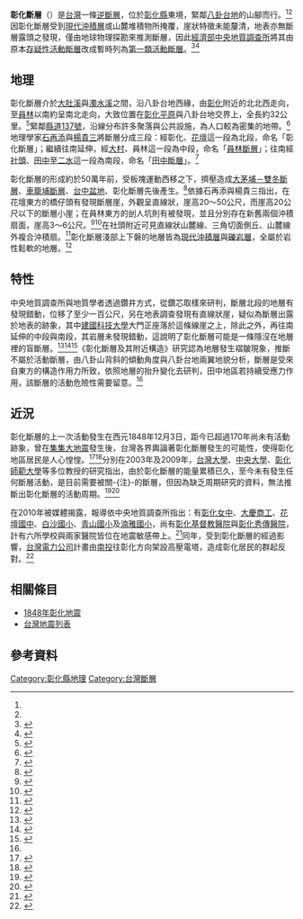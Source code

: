 '''彰化斷層'''（{{lang-en|'''Changhua Fault'''}}）是[[台灣|台灣]]一條[[逆斷層|逆斷層]]，位於[[彰化縣|彰化縣]]東境，緊鄰[[八卦台地|八卦台地]]的山腳而行。<ref name="moeacgs"/><ref name="libertytimes"/>因彰化斷層受到[[現代沖積層|現代沖積層]]或山麓堆積物所掩覆，崖狀特徵未能釐清，地表亦無斷層露頭之發現，僅由地球物理探勘來推測斷層，因此[[經濟部中央地質調查所|經濟部中央地質調查所]]將其由原本[[存疑性活動斷層|存疑性活動斷層]]改成暫時列為[[第一類活動斷層|第一類活動斷層]]。<ref name="moeacgs">{{cite web|url=http://fault.moeacgs.gov.tw/TaiwanFaults_2009/PageContent.aspx?type=C&id=63|title=彰化斷層|work=2萬5000分之一的活動斷層圖|publisher=中央地質調查所|accessdate=2014-04-25|language=zh-tw|archive-url=https://web.archive.org/web/20140426215055/http://fault.moeacgs.gov.tw/TaiwanFaults_2009/PageContent.aspx?type=C&id=63|archive-date=2014-04-26|dead-url=yes}}</ref><ref name="lib">{{cite web|url=http://thesis.lib.ncu.edu.tw/ETD-db/ETD-search-c/getfile?URN=88622005&filename=88622005.pdf|title=《彰化斷層及其附近構造》|work=碩士論文|author=許文立|publisher=中央大學地球物理研究所|accessdate=2011-01-26|language=zh-tw|year=2001|deadurl=yes|archiveurl=https://web.archive.org/web/20140508030017/http://thesis.lib.ncu.edu.tw/ETD-db/ETD-search-c/getfile?URN=88622005&filename=88622005.pdf|archivedate=2014-05-08}}</ref>

== 地理 ==
彰化斷層介於[[大肚溪|大肚溪]]與[[濁水溪|濁水溪]]之間，沿八卦台地西緣，由[[彰化市|彰化]]附近的北北西走向，至[[員林市|員林]]以南約呈南北走向，大致位置在[[彰化平原|彰化平原]]與八卦台地交界上，全長約32公里。<ref name="libertytimes">{{cite web|url=http://www.libertytimes.com.tw/2009/new/jul/21/today-center2-2.htm|title=小檔案─彰化斷層|publisher=自由電子報|accessdate=2011-01-23|language=zh-tw|date=2009-07-21|deadurl=yes|archiveurl=https://web.archive.org/web/20090824154410/http://www.libertytimes.com.tw/2009/new/jul/21/today-center2-2.htm|archivedate=2009-08-24}}</ref>緊鄰[[縣道137號|縣道137號]]，沿線分布許多聚落與公共設施，為人口較為密集的地帶。<ref>{{cite web|url=http://www.nownews.com/2008/05/21/123-2278257.htm|title=彰化斷層蠢動？學者：中彰投有爆發強震之虞|publisher=今日新聞|accessdate=2011-01-23|language=zh-tw|date=2008-05-21|archive-date=2009-12-11|archive-url=https://web.archive.org/web/20091211205358/http://www.nownews.com/2008/05/21/123-2278257.htm}}</ref>地理學家[[石再添|石再添]]與[[楊貴三|楊貴三]]將斷層分成三段：經彰化、[[花壇鄉|花壇]]這一段為北段，命名「彰化斷層」；繼續往南延伸，經[[大村鄉_(台灣)|大村]]、員林這一段為中段，命名「[[員林斷層|員林斷層]]」；往南經[[社頭鄉|社頭]]、[[田中鎮|田中]]至[[二水鄉|二水]]這一段為南段，命名「[[田中斷層|田中斷層]]」。<ref>{{cite web|url=http://www.atmos.pccu.edu.tw/weather/Fault/result.asp-name=m10.htm|title=彰化斷層|work=地震斷層網|publisher=文化大學大氣科學系|accessdate=2011-01-26|language=zh-tw|archive-date=2016-03-04|archive-url=https://web.archive.org/web/20160304132429/http://www.atmos.pccu.edu.tw/weather/Fault/result.asp-name=m10.htm}}</ref>

彰化斷層的形成約於50萬年前，受板塊運動西移之下，擠壓造成[[大茅埔－雙冬斷層|大茅埔－雙冬斷層]]、[[車籠埔斷層|車籠埔斷層]]、[[台中盆地|台中盆地]]、彰化斷層先後產生。<ref>{{cite web|url=http://www.nmns.edu.tw/public/exhibit/2010/metropolitian/exhibition/taichung-basin.htm|title=台中盆地|publisher=國立自然科學博物館|accessdate=2011-05-07|language=zh-tw|archive-date=2019-04-27|archive-url=https://web.archive.org/web/20190427105830/http://www.nmns.edu.tw/public/exhibit/2010/metropolitian/exhibition/taichung-basin.htm}}</ref>依據石再添與楊貴三指出，在花壇東方的橋仔頭有發現斷層崖，外觀呈直線狀，崖高20～50公尺，而崖高20公尺以下的斷層小崖；在員林東方的刣人坑則有被發現，並且分別存在新舊兩個沖積扇面，崖高3～6公尺。<ref>{{cite book |title=《台灣的斷層與地震》|author=蔡衡、楊建夫|publisher=遠足文化|language=zh-tw|year=2004}}</ref><ref>{{cite web|url=http://kbteq.ascc.net/archive/cgs/part2/p10.html|title=彰化斷層|work=臺灣地區活動斷層個述|publisher=921地震數位知識庫|accessdate=2011-05-07|language=zh-tw|archive-date=2010-03-23|archive-url=https://web.archive.org/web/20100323133920/http://kbteq.ascc.net/archive/cgs/part2/p10.html|dead-url=yes}}</ref>在社頭附近可見直線狀山麓線、三角切面側丘、山麓線外複合沖積扇。<ref>{{cite book |title=《八卦山風景區自然資源調查》|chapter=地形地質資源|author=連鼎工程顧問公司|publisher=參山國家風景區管理處|language=zh-tw|year=2002}}</ref>彰化斷層淺部上下磐的地層皆為[[沖積層|現代沖積層]]與[[礫岩|礫岩層]]，全屬於岩性鬆軟的地層。<ref>{{cite web|url=http://fault.moeacgs.gov.tw/TaiwanFaults/PageContent.aspx?type=C&id=72|title=彰化斷層條帶地質圖|work=2萬5000分之一的活動斷層圖|publisher=中央地質調查所|accessdate=2011-01-26|language=zh-tw}}{{dead link|date=2018年2月 |bot=InternetArchiveBot |fix-attempted=yes }}</ref>

== 特性 ==
中央地質調查所與地質學者透過鑽井方式，從鑽芯取樣來研判，斷層北段的地層有發現錯動，位移了至少一百公尺，另在地表調查發現有直線狀崖，疑似為斷層出露於地表的跡象，其中[[建國科技大學|建國科技大學]]大門正座落於這條線崖之上，除此之外，再往南延伸的中段與南段，其岩層未發現錯動，這說明了彰化斷層可能是一條隱沒在地層裡的盲斷層。<ref>{{cite web|url=http://www.moeacgs.gov.tw/upload/info/ATT50683.doc|title=八卦山下臥地牛 彰化斷層現行蹤|publisher=中央地質調查所|accessdate=2011-01-23|language=zh-tw|date=2003-01-09}}</ref><ref>{{cite web|url=http://twgeoref.moeacgs.gov.tw/GipOpenWeb/wSite/public/Attachment/2008/20081712/0049.pdf|title=第三章、彰化斷層之長期滑移速率|publisher=臺灣地質知識服務網|accessdate=2011-01-26|language=zh-tw}}</ref><ref>{{cite web|url=http://twgeoref.moeacgs.gov.tw/GipOpenWeb/wSite/public/Attachment/2006/20062732/0001.doc|title=下個震源？彰化斷層北段衝出地表|author=中國時報|publisher=臺灣地質知識服務網|accessdate=2011-01-26|language=zh-tw|date=2006-12-12}}</ref>《彰化斷層及其附近構造》研究認為地層發生褶皺現象，推斷不屬於活動斷層，由八卦山背斜的傾動角度與八卦台地兩翼地貌分析，斷層是受來自東方的構造作用力所致，依照地層的抬升變化去研判，田中地區若持續受應力作用，該斷層的活動危險性需要留意。<ref name="lib"/>

== 近況 ==
彰化斷層的上一次活動發生在西元1848年12月3日，距今已超過170年尚未有活動跡象，曾在[[集集大地震|集集大地震]]發生後，台灣各界輿論著彰化斷層發生的可能性，使得彰化地區居民是人心惶惶。<ref>{{cite web|url=http://tw.nextmedia.com/applenews/article/art_id/1219293/IssueID/20040909|title=學者：彰化斷層恐引大地震規模不亞於921 中市應戒備|author=劉艾蕾、林欣靜|publisher=蘋果日報|accessdate=2011-01-23|language=zh-tw|date=2004-09-09}}{{Dead link|date=2020年1月 |bot=InternetArchiveBot |fix-attempted=yes }}</ref><ref>{{cite web|url=http://www.tvbs.com.tw/news/news_list.asp?no=suncomedy20040909123551|title=大預言！學者:彰化斷層　恐引大地震|author=張惠民、黃建國|publisher=TVBS|accessdate=2011-01-23|language=zh-tw|date=2004-09-09|archive-date=2015-02-03|archive-url=https://web.archive.org/web/20150203073246/http://www.tvbs.com.tw/news/news_list.asp?no=suncomedy20040909123551}}</ref>分別在2003年及2009年，[[台灣大學|台灣大學]]、[[國立中央大學|中央大學]]、[[彰化師範大學|彰化師範大學]]等多位教授的研究指出，由於彰化斷層的能量累積已久，至今未有發生任何斷層活動，是目前需要被關-{注}-的斷層，但因為缺乏周期研究的資料，無法推斷出彰化斷層的活動周期。<ref>{{cite news|url=http://www.nownews.com/2003/09/15/157-1513329.htm|title=921四周年／學者估：中部彰化斷層可能是下個大地震區|author=林熙祐|publisher=今日新聞|accessdate=2011-05-07|language=zh-tw|date=2003-09-15|archive-date=2010-01-08|archive-url=https://web.archive.org/web/20100108051508/http://www.nownews.com/2003/09/15/157-1513329.htm}}</ref><ref>{{cite news|url=http://www.libertytimes.com.tw/2009/new/jul/21/today-center2.htm|title=地牛翻身非關彰化斷層 海底板塊擠壓|author=吳為恭|publisher=中時電子報|accessdate=2011-05-07|language=zh-tw|date=2009-07-21|deadurl=yes|archiveurl=https://web.archive.org/web/20090824155211/http://www.libertytimes.com.tw/2009/new/jul/21/today-center2.htm|archivedate=2009-08-24}}</ref>

在2010年被媒體揭露，報導依中央地質調查所指出：有[[國立彰化女子高級中學|彰化女中]]、[[彰化縣私立大慶高級商工職業學校|大慶商工]]、[[彰化縣立花壇國民中學|花壇國中]]、[[彰化縣立白沙國民小學|白沙國小]]、[[彰化縣立青山國民小學|青山國小]]及[[彰化縣立湳雅國民小學|湳雅國小]]，尚有[[彰化基督教醫院|彰化基督教醫院]]與[[彰化秀傳醫院|彰化秀傳醫院]]，計有六所學校與兩家醫院皆位在地震敏感帶上。<ref>{{cite news|url=http://www2.cch.org.tw/d8810/d8810system/2009news/news/20100521%E5%BD%B0%E5%9F%BA-%E5%BD%B0%E5%8C%96%E6%96%B7%E5%B1%A4%E6%95%8F%E6%84%9F%E5%B8%B6%E6%9C%896%E6%A0%A12%E9%86%AB%E9%99%A2.jpg|title=彰化斷層敏感帶上 有6校2醫院|author=自由時報|publisher=彰化基督教醫院網站|accessdate=2011-01-23|language=zh-tw|date=2010-05-21|archive-date=2019-06-06|archive-url=https://web.archive.org/web/20190606144043/http://www2.cch.org.tw/d8810/d8810system/2009news/news/20100521%E5%BD%B0%E5%9F%BA-%E5%BD%B0%E5%8C%96%E6%96%B7%E5%B1%A4%E6%95%8F%E6%84%9F%E5%B8%B6%E6%9C%896%E6%A0%A12%E9%86%AB%E9%99%A2.jpg}}</ref>同年，受到彰化斷層的經過影響，[[台灣電力公司|台灣電力公司]]計畫由[[南投縣|南投]]往彰化方向架設高壓電塔，造成彰化居民的群起反對。<ref>{{cite news|url=http://www.ctitv.com.tw/news_video_c14v20313.html|title=斷層帶上設高壓電塔　憂山崩害人命|author=李鴻杰、洪婉臻|publisher=中天影音新聞|accessdate=2011-05-07|language=zh-tw|date=2010-10-26}}{{dead link|date=2018年2月 |bot=InternetArchiveBot |fix-attempted=yes }}</ref>

==相關條目==
*[[1848年彰化地震|1848年彰化地震]]
*[[台灣地震列表|台灣地震列表]]

==參考資料==
{{reflist|2}}

{{台灣斷層|中}}

[[Category:彰化縣地理|Category:彰化縣地理]]
[[Category:台灣斷層|Category:台灣斷層]]